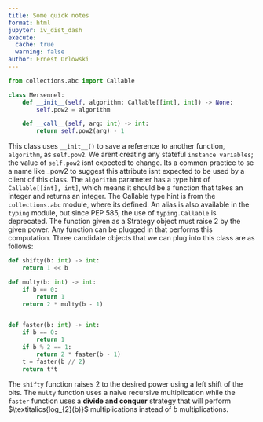 ```yaml
---
title: Some quick notes
format: html
jupyter: iv_dist_dash
execute:
  cache: true
  warning: false
author: Ernest Orlowski
---
```


```python
from collections.abc import Callable

class Mersennel:
    def __init__(self, algorithm: Callable[[int], int]) -> None:
        self.pow2 = algorithm

    def __call__(self, arg: int) -> int:
        return self.pow2(arg) - 1
```

This class uses `__init__()` to save a reference to another function, `algorithm`, as `self.pow2`.
We arent creating any stateful `instance variables`; the value of `self.pow2` isnt expected to change. Its a common practice to se a name like _pow2 to suggest this attribute isnt expected to be used by a client of this class. The `algorithm` parameter has a type hint of `Callable[[int], int]`, which means it should be a function that takes an integer and returns an integer. The Callable type hint is from the `collections.abc` module, where its defined. An alias is also available in the `typing` module, but since PEP 585, the use of `typing.Callable` is deprecated. The function given as a Strategy object must raise 2 by the given power. Any function can be plugged in that performs this computation. Three candidate objects that we can plug into this class are as follows:

```python
def shifty(b: int) -> int:
    return 1 << b

def multy(b: int) -> int:
    if b == 0:
        return 1
    return 2 * multy(b - 1)


def faster(b: int) -> int:
    if b == 0:
        return 1
    if b % 2 == 1:
        return 2 * faster(b - 1)
    t = faster(b // 2)
    return t*t
```
The `shifty` function raises 2 to the desired power using a left shift of the bits. The `multy` function
uses a naive recursive multiplication while the `faster` function uses a **divide and conquer** strategy
that will perform $\textitalics{log_{2}(b)}$ multiplications instead of $b$ multiplications.
